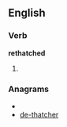 ==English==

===Verb===
'''rethatched'''

# {{present participle of|[[rethatch]]}}

===Anagrams===
* {{alphagram|acdeehhrtt}}
* [[de-thatcher#English|de-thatcher]]